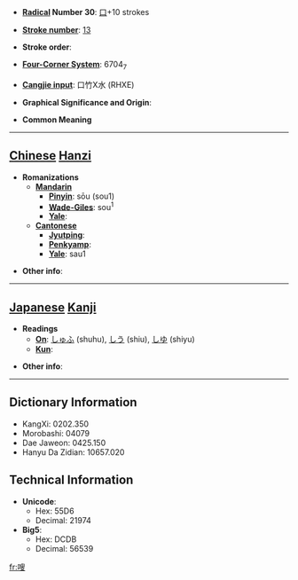 * '''[[Wiktionary:Chinese radical index| Radical]] Number 30''': [[Wiktionary:Chinese radical index 口|口]]+10 strokes

* '''[[Wiktionary:Chinese total strokes index|Stroke number]]''': [[Wiktionary:Chinese total strokes index 13|13]]

* '''Stroke order''': 

* '''[[Wiktionary:Chinese four corner index|Four-Corner System]]''': 6704<sub>7</sub>

* '''[[Wiktionary:Chinese Cangjie index|Cangjie input]]''': 口竹X水 (RHXE)

* '''Graphical Significance and Origin''': 

* '''Common Meaning'''

----

== [[Chinese]] [[Hanzi]] ==

* '''Romanizations'''
** '''[[Mandarin]]'''
*** '''[[Pinyin]]''': sōu (sou1)
*** '''[[Wade-Giles]]''': sou<sup>1</sup>
*** '''[[Yale]]''': 
** '''[[Cantonese]]'''
*** '''[[Jyutping]]''':
*** '''[[Penkyamp]]''': 
*** '''[[Yale]]''': sau1

* '''Other info''': 

----

== [[Japanese]] [[Kanji]] ==

* '''Readings'''
** '''[[On]]''': [[しゅふ]] (shuhu), [[しう]] (shiu), [[しゆ]] (shiyu)
** '''[[Kun]]''': 

* '''Other info''':  

----

== Dictionary Information ==

* KangXi: 0202.350
* Morobashi: 04079
* Dae Jaweon: 0425.150
* Hanyu Da Zidian: 10657.020

== Technical Information ==

* '''Unicode''':
** Hex: 55D6
** Decimal: 21974
* '''Big5''':
** Hex: DCDB
** Decimal: 56539

[[fr:嗖]]